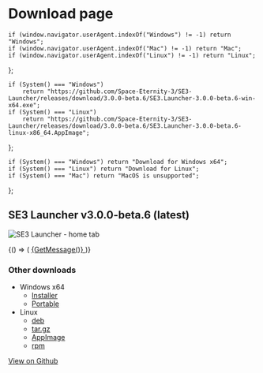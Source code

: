 
# Download page

    if (window.navigator.userAgent.indexOf("Windows") != -1) return "Windows";
    if (window.navigator.userAgent.indexOf("Mac") != -1) return "Mac";
    if (window.navigator.userAgent.indexOf("Linux") != -1) return "Linux";
};

    if (System() === "Windows")
        return "https://github.com/Space-Eternity-3/SE3-Launcher/releases/download/3.0.0-beta.6/SE3.Launcher-3.0.0-beta.6-win-x64.exe";
    if (System() === "Linux")
        return "https://github.com/Space-Eternity-3/SE3-Launcher/releases/download/3.0.0-beta.6/SE3.Launcher-3.0.0-beta.6-linux-x86_64.AppImage";
};

    if (System() === "Windows") return "Download for Windows x64";
    if (System() === "Linux") return "Download for Linux";
    if (System() === "Mac") return "MacOS is unsupported";
};

## SE3 Launcher v3.0.0-beta.6 (latest)

![SE3 Launcher - home tab](https://user-images.githubusercontent.com/81181783/185487380-715fa7d4-40d1-448e-8cf6-5b145e575505.png)

<BrowserOnly>
    {() => (
        <a className="download-button" href={DownloadLink()}>
            {GetMessage()}
        </a>
    )}
</BrowserOnly>

### Other downloads

-   Windows x64
    -   [Installer](https://github.com/Space-Eternity-3/SE3-Launcher/releases/download/3.0.0-beta.6/SE3.Launcher-3.0.0-beta.6-win-x64.exe)
    -   [Portable](https://github.com/Space-Eternity-3/SE3-Launcher/releases/download/3.0.0-beta.6/SE3.Launcher-3.0.0-beta.6-win-x64.zip)
-   Linux
    -   [deb](https://github.com/Space-Eternity-3/SE3-Launcher/releases/download/3.0.0-beta.6/SE3.Launcher-3.0.0-beta.6-linux-amd64.deb)
    -   [tar.gz](https://github.com/Space-Eternity-3/SE3-Launcher/releases/download/3.0.0-beta.6/SE3.Launcher-3.0.0-beta.6-linux-x64.tar.gz)
    -   [AppImage](https://github.com/Space-Eternity-3/SE3-Launcher/releases/download/3.0.0-beta.6/SE3.Launcher-3.0.0-beta.6-linux-x86_64.AppImage)
    -   [rpm](https://github.com/Space-Eternity-3/SE3-Launcher/releases/download/3.0.0-beta.6/SE3.Launcher-3.0.0-beta.6-linux-x86_64.rpm)

[View on Github](https://github.com/Space-Eternity-3/SE3-Launcher)
